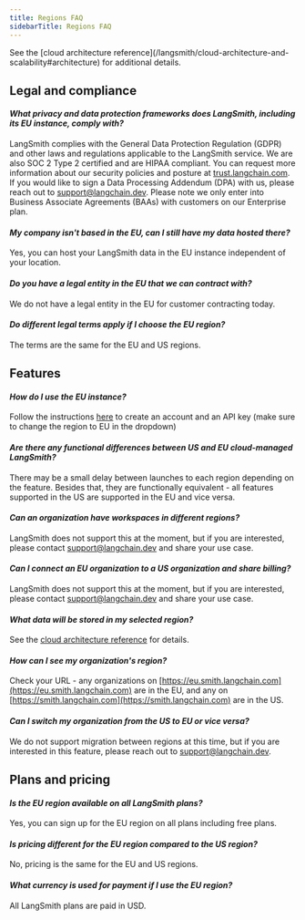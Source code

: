 ```yaml
---
title: Regions FAQ
sidebarTitle: Regions FAQ
---
```


<Note>
  See the [cloud architecture reference](/langsmith/cloud-architecture-and-scalability#architecture) for additional details.
</Note>

## Legal and compliance

#### *What privacy and data protection frameworks does LangSmith, including its EU instance, comply with?*

LangSmith complies with the General Data Protection Regulation (GDPR) and other laws and regulations applicable to the LangSmith service. We are also SOC 2 Type 2 certified and are HIPAA compliant. You can request more information about our security policies and posture at [trust.langchain.com](https://trust.langchain.com). If you would like to sign a Data Processing Addendum (DPA) with us, please reach out to [support@langchain.dev](mailto:support@langchain.dev). Please note we only enter into Business Associate Agreements (BAAs) with customers on our Enterprise plan.

#### *My company isn't based in the EU, can I still have my data hosted there?*

Yes, you can host your LangSmith data in the EU instance independent of your location.

#### *Do you have a legal entity in the EU that we can contract with?*

We do not have a legal entity in the EU for customer contracting today.

#### *Do different legal terms apply if I choose the EU region?*

The terms are the same for the EU and US regions.

## Features

#### *How do I use the EU instance?*

Follow the instructions [here](/langsmith/create-account-api-key) to create an account and an API key (make sure to change the region to EU in the dropdown)

#### *Are there any functional differences between US and EU cloud-managed LangSmith?*

There may be a small delay between launches to each region depending on the feature. Besides that, they are functionally equivalent - all features supported in the US are supported in the EU and vice versa.

#### *Can an organization have workspaces in different regions?*

LangSmith does not support this at the moment, but if you are interested, please contact [support@langchain.dev](mailto:support@langchain.dev) and share your use case.

#### *Can I connect an EU organization to a US organization and share billing?*

LangSmith does not support this at the moment, but if you are interested, please contact [support@langchain.dev](mailto:support@langchain.dev) and share your use case.

#### *What data will be stored in my selected region?*

See the [cloud architecture reference](/langsmith/cloud-architecture-and-scalability#architecture) for details.

#### *How can I see my organization's region?*

Check your URL - any organizations on [https://eu.smith.langchain.com](https://eu.smith.langchain.com) are in the EU, and any on [https://smith.langchain.com](https://smith.langchain.com) are in the US.

#### *Can I switch my organization from the US to EU or vice versa?*

We do not support migration between regions at this time, but if you are interested in this feature, please reach out to [support@langchain.dev](mailto:support@langchain.dev).

## Plans and pricing

#### *Is the EU region available on all LangSmith plans?*

Yes, you can sign up for the EU region on all plans including free plans.

#### *Is pricing different for the EU region compared to the US region?*

No, pricing is the same for the EU and US regions.

#### *What currency is used for payment if I use the EU region?*

All LangSmith plans are paid in USD.
